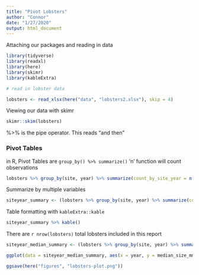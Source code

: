 ```yaml
---
title: "Pivot Lobsters"
author: "Connor"
date: "1/27/2020"
output: html_document
---
```

Attaching our packages and reading in data

```r

library(tidyverse)
library(readxl)
library(here)
library(skimr)
library(kableExtra)

# read in lobster data

lobsters <- read_xlsx(here("data", "lobsters2.xlsx"), skip = 4)

```
Viewing our data with skimr
```r
skimr::skim(lobsters)
```
%>% is the pipe operator. This reads "and then"

### Pivot Tables
in R, Pivot Tables are `group_by() %>% summarize()`
'n' function will count observations

```r
lobsters %>% group_by(site, year) %>% summarize(count_by_site_year = n())

```

Summarize by multiple variables
```r
siteyear_summary <- (lobsters %>% group_by(site, year) %>% summarize(count_by_site_year = n(), mean_size_mm = mean(size_mm, na.rm = TRUE), sd_size_mm = sd(size_mm, na.rm = TRUE)))

```
Table formatting with `kableExtra::kable`
```r
siteyear_summary %>% kable()
```

There are `r nrow(lobsters)` total lobsters included in this report

```r
siteyear_median_summary <- (lobsters %>% group_by(site, year) %>% summarize(count_by_site_year = n(), median_size_mm = median(size_mm, na.rm = TRUE), sd_size_mm = sd(size_mm, na.rm = TRUE)))

ggplot(data = siteyear_median_summary, aes(x = year, y = median_size_mm, color = site)) + geom_line()

ggsave(here("figures", "lobsters-plot.png"))

```


